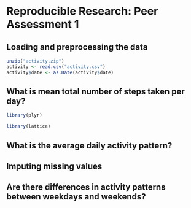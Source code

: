 # Reproducible Research: Peer Assessment 1


## Loading and preprocessing the data
```r
unzip("activity.zip")
activity <- read.csv("activity.csv")
activity$date <- as.Date(activity$date)
```


## What is mean total number of steps taken per day?
```r
library(plyr)

library(lattice)
```


## What is the average daily activity pattern?



## Imputing missing values



## Are there differences in activity patterns between weekdays and weekends?
